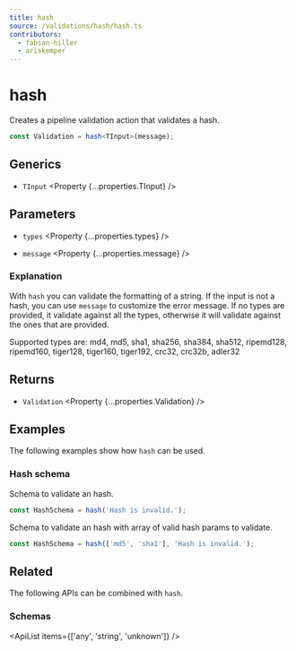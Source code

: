 ```yaml
---
title: hash
source: /validations/hash/hash.ts
contributors:
  - fabian-hiller
  - ariskemper
---
```



# hash

Creates a pipeline validation action that validates a hash.

```ts
const Validation = hash<TInput>(message);
```

## Generics

- `TInput` <Property {...properties.TInput} />

## Parameters

- `types` <Property {...properties.types} />

- `message` <Property {...properties.message} />

### Explanation

With `hash` you can validate the formatting of a string. If the input is not a hash, you can use `message` to customize the error message.
If no types are provided, it validate against all the types, otherwise it will validate against the ones that are provided.

Supported types are: md4, md5, sha1, sha256, sha384, sha512, ripemd128, ripemd160, tiger128, tiger160, tiger192, crc32, crc32b, adler32

## Returns

- `Validation` <Property {...properties.Validation} />

## Examples

The following examples show how `hash` can be used.

### Hash schema

Schema to validate an hash.

```ts
const HashSchema = hash('Hash is invalid.');
```

Schema to validate an hash with array of valid hash params to validate.

```ts
const HashSchema = hash(['md5', 'sha1'], 'Hash is invalid.');
```

## Related

The following APIs can be combined with `hash`.

### Schemas

<ApiList items={['any', 'string', 'unknown']} />

